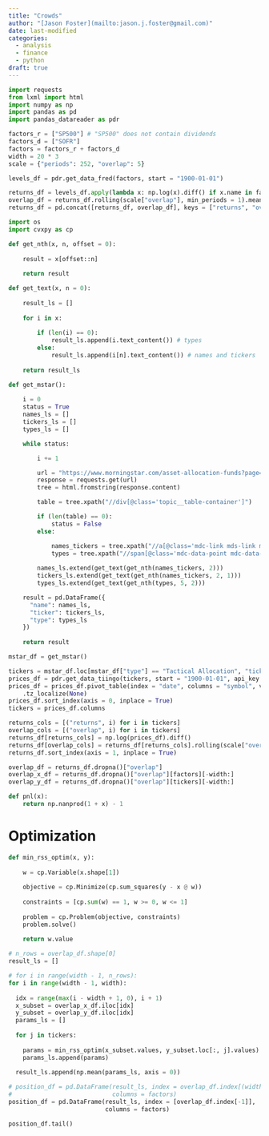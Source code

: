 ```yaml
---
title: "Crowds"
author: "[Jason Foster](mailto:jason.j.foster@gmail.com)"
date: last-modified
categories:
  - analysis
  - finance
  - python
draft: true
---
```


```python
import requests
from lxml import html
import numpy as np
import pandas as pd
import pandas_datareader as pdr
```

```python
factors_r = ["SP500"] # "SP500" does not contain dividends
factors_d = ["SOFR"]
factors = factors_r + factors_d
width = 20 * 3
scale = {"periods": 252, "overlap": 5}
```

```python
levels_df = pdr.get_data_fred(factors, start = "1900-01-01")
```

```python
returns_df = levels_df.apply(lambda x: np.log(x).diff() if x.name in factors_r else -x.diff() / 100)
overlap_df = returns_df.rolling(scale["overlap"], min_periods = 1).mean()
returns_df = pd.concat([returns_df, overlap_df], keys = ["returns", "overlap"], axis = 1)
```

```python
import os
import cvxpy as cp
```

```python
def get_nth(x, n, offset = 0):
    
    result = x[offset::n]
    
    return result
```

```python
def get_text(x, n = 0):
    
    result_ls = []
    
    for i in x:
      
        if (len(i) == 0):
            result_ls.append(i.text_content()) # types
        else:
            result_ls.append(i[n].text_content()) # names and tickers
    
    return result_ls
```

```python
def get_mstar():
    
    i = 0
    status = True
    names_ls = []
    tickers_ls = []
    types_ls = []

    while status:

        i += 1

        url = "https://www.morningstar.com/asset-allocation-funds?page=" + str(i)
        response = requests.get(url)
        tree = html.fromstring(response.content)

        table = tree.xpath("//div[@class='topic__table-container']")

        if (len(table) == 0):
            status = False
        else:

            names_tickers = tree.xpath("//a[@class='mdc-link mds-link mds-link--data-table mdc-link--no-visited']")
            types = tree.xpath("//span[@class='mdc-data-point mdc-data-point--string mdc-string']")
            
        names_ls.extend(get_text(get_nth(names_tickers, 2)))
        tickers_ls.extend(get_text(get_nth(names_tickers, 2, 1)))
        types_ls.extend(get_text(get_nth(types, 5, 2)))

    result = pd.DataFrame({
      "name": names_ls,
      "ticker": tickers_ls,
      "type": types_ls
    })
    
    return result
```

```python
mstar_df = get_mstar()
```

```python
tickers = mstar_df.loc[mstar_df["type"] == "Tactical Allocation", "ticker"].tolist()
prices_df = pdr.get_data_tiingo(tickers, start = "1900-01-01", api_key = os.getenv("TIINGO_API_KEY"))
prices_df = prices_df.pivot_table(index = "date", columns = "symbol", values = "adjClose") \
    .tz_localize(None)
prices_df.sort_index(axis = 0, inplace = True)
tickers = prices_df.columns
```

```python
returns_cols = [("returns", i) for i in tickers]
overlap_cols = [("overlap", i) for i in tickers]
returns_df[returns_cols] = np.log(prices_df).diff()
returns_df[overlap_cols] = returns_df[returns_cols].rolling(scale["overlap"], min_periods = 1).mean()
returns_df.sort_index(axis = 1, inplace = True)
```

```python
overlap_df = returns_df.dropna()["overlap"]
overlap_x_df = returns_df.dropna()["overlap"][factors][-width:]
overlap_y_df = returns_df.dropna()["overlap"][tickers][-width:]
```

```python
def pnl(x):
    return np.nanprod(1 + x) - 1
```

# Optimization

```python
def min_rss_optim(x, y):
    
    w = cp.Variable(x.shape[1])
    
    objective = cp.Minimize(cp.sum_squares(y - x @ w))
    
    constraints = [cp.sum(w) == 1, w >= 0, w <= 1]
    
    problem = cp.Problem(objective, constraints)
    problem.solve()
    
    return w.value
```

```python
# n_rows = overlap_df.shape[0]
result_ls = []

# for i in range(width - 1, n_rows):
for i in range(width - 1, width):
  
  idx = range(max(i - width + 1, 0), i + 1)
  x_subset = overlap_x_df.iloc[idx]
  y_subset = overlap_y_df.iloc[idx]
  params_ls = []
  
  for j in tickers:
  
    params = min_rss_optim(x_subset.values, y_subset.loc[:, j].values)
    params_ls.append(params)
  
  result_ls.append(np.mean(params_ls, axis = 0))
```

```python
# position_df = pd.DataFrame(result_ls, index = overlap_df.index[(width - 1):],
#                            columns = factors)
position_df = pd.DataFrame(result_ls, index = [overlap_df.index[-1]],
                           columns = factors)
```

```python
position_df.tail()
```
